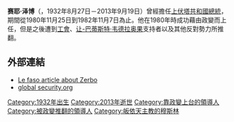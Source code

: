 {{Infobox officeholder
|name   = 賽耶·澤博
|image   =
|caption   =
|office1  = [[布吉納法索國家元首列表|上伏塔總統]]
|term_start1  = 1980年11月25日
|term_end1  = 1982年11月7日
|predecessor1  = [[桑古爾·拉米扎納|桑古爾·拉米扎納]]
|successor1  = [[讓-巴蒂斯特·韋德拉奧果|讓-巴蒂斯特·韋德拉奧果]]
|birth_date  = {{Birth date|1932|08|27|df=y}}
|death_date  = {{Death date and age|df=y|2013|09|19|1932|8|27}}
|birth_place  = [[法屬西非|法屬西非]]{{tsl|en|Tougan}}<br><small>(現 [[布吉納法索|布吉納法索]])</small>
|death_place = [[布吉納法索|布吉納法索]][[瓦加杜古|瓦加杜古]]
|spouse   =
|children =
|religion  =
|alma_mater =
<!--Military service-->
| allegiance         = [[File:Flag_of_Upper_Volta.svg|20px]] [[上伏塔|上伏塔共和國]]
| branch             =
| serviceyears       = 1960–1982
| rank               = 上校
| unit               =
|signature = Signature_of_Saye_Zerbo.png
}}
'''赛耶·泽博'''（{{Lang-en|'''Saye Zerbo'''}}，1932年8月27日－2013年9月19日）曾經擔任[[上伏塔|上伏塔]][[布吉納法索國家元首列表|共和國總統]]，期間從1980年11月25日到1982年11月7日為止。他在1980年時成功藉由政變而上任，但是之後遭到[[工會|工會]]、[[让-巴蒂斯特·韦德拉奥果|让-巴蒂斯特·韦德拉奥果]]支持者以及其他反對勢力所推翻。

== 外部連結 ==
* [http://www.lefaso.net/article.php3?id_article=10020&id_rubrique=8 Le faso article about Zerbo] {{Wayback|url=http://www.lefaso.net/article.php3?id_article=10020&id_rubrique=8 |date=20070927192649 }} {{fr icon}}
* [http://www.globalsecurity.org/military/world/war/burkina-faso.htm global security.org] {{Wayback|url=http://www.globalsecurity.org/military/world/war/burkina-faso.htm |date=20160422064730 }}

{{布基纳法索总统}}

{{Authority control}}
{{DEFAULTSORT: Zerbo, Saye}}
[[Category:1932年出生|Category:1932年出生]]
[[Category:2013年逝世|Category:2013年逝世]]
[[Category:靠政變上台的領導人|Category:靠政變上台的領導人]]
[[Category:被政變推翻的領導人|Category:被政變推翻的領導人]]
[[Category:皈依天主教的穆斯林|Category:皈依天主教的穆斯林]]